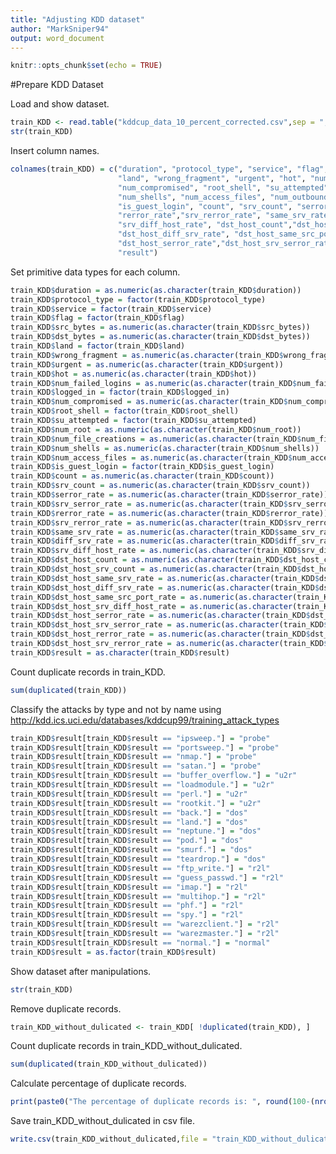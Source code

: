 ```yaml
---
title: "Adjusting KDD dataset"
author: "MarkSniper94"
output: word_document
---
```


```r
knitr::opts_chunk$set(echo = TRUE)
```

#Prepare KDD Dataset

Load and show dataset. 
```r
train_KDD <- read.table("kddcup_data_10_percent_corrected.csv",sep = ",")
str(train_KDD)
```

Insert column names.
```r
colnames(train_KDD) = c("duration", "protocol_type", "service", "flag", "src_bytes", "dst_bytes", 
                        "land", "wrong_fragment", "urgent", "hot", "num_failed_logins", "logged_in", 
                        "num_compromised", "root_shell", "su_attempted", "num_root", "num_file_creations", 
                        "num_shells", "num_access_files", "num_outbound_cmds", "is_hot_login",
                        "is_guest_login", "count", "srv_count", "serror_rate", "srv_serror_rate", 
                        "rerror_rate","srv_rerror_rate", "same_srv_rate", "diff_srv_rate",                        
                        "srv_diff_host_rate", "dst_host_count","dst_host_srv_count","dst_host_same_srv_rate", 
                        "dst_host_diff_srv_rate", "dst_host_same_src_port_rate", "dst_host_srv_diff_host_rate", 
                        "dst_host_serror_rate","dst_host_srv_serror_rate", "dst_host_rerror_rate", "dst_host_srv_rerror_rate", 
                        "result")
```

Set primitive data types for each column.
```r
train_KDD$duration = as.numeric(as.character(train_KDD$duration))
train_KDD$protocol_type = factor(train_KDD$protocol_type)
train_KDD$service = factor(train_KDD$service)
train_KDD$flag = factor(train_KDD$flag)
train_KDD$src_bytes = as.numeric(as.character(train_KDD$src_bytes))
train_KDD$dst_bytes = as.numeric(as.character(train_KDD$dst_bytes))
train_KDD$land = factor(train_KDD$land)
train_KDD$wrong_fragment = as.numeric(as.character(train_KDD$wrong_fragment))
train_KDD$urgent = as.numeric(as.character(train_KDD$urgent))
train_KDD$hot = as.numeric(as.character(train_KDD$hot))
train_KDD$num_failed_logins = as.numeric(as.character(train_KDD$num_failed_logins))
train_KDD$logged_in = factor(train_KDD$logged_in)
train_KDD$num_compromised = as.numeric(as.character(train_KDD$num_compromised))
train_KDD$root_shell = factor(train_KDD$root_shell)
train_KDD$su_attempted = factor(train_KDD$su_attempted)
train_KDD$num_root = as.numeric(as.character(train_KDD$num_root))
train_KDD$num_file_creations = as.numeric(as.character(train_KDD$num_file_creations))
train_KDD$num_shells = as.numeric(as.character(train_KDD$num_shells))
train_KDD$num_access_files = as.numeric(as.character(train_KDD$num_access_files))
train_KDD$is_guest_login = factor(train_KDD$is_guest_login)
train_KDD$count = as.numeric(as.character(train_KDD$count))
train_KDD$srv_count = as.numeric(as.character(train_KDD$srv_count))
train_KDD$serror_rate = as.numeric(as.character(train_KDD$serror_rate))
train_KDD$srv_serror_rate = as.numeric(as.character(train_KDD$srv_serror_rate))
train_KDD$rerror_rate = as.numeric(as.character(train_KDD$rerror_rate))
train_KDD$srv_rerror_rate = as.numeric(as.character(train_KDD$srv_rerror_rate))
train_KDD$same_srv_rate = as.numeric(as.character(train_KDD$same_srv_rate))
train_KDD$diff_srv_rate = as.numeric(as.character(train_KDD$diff_srv_rate))
train_KDD$srv_diff_host_rate = as.numeric(as.character(train_KDD$srv_diff_host_rate))
train_KDD$dst_host_count = as.numeric(as.character(train_KDD$dst_host_count))
train_KDD$dst_host_srv_count = as.numeric(as.character(train_KDD$dst_host_srv_count))
train_KDD$dst_host_same_srv_rate = as.numeric(as.character(train_KDD$dst_host_same_srv_rate))
train_KDD$dst_host_diff_srv_rate = as.numeric(as.character(train_KDD$dst_host_diff_srv_rate))
train_KDD$dst_host_same_src_port_rate = as.numeric(as.character(train_KDD$dst_host_same_src_port_rate))
train_KDD$dst_host_srv_diff_host_rate = as.numeric(as.character(train_KDD$dst_host_srv_diff_host_rate))
train_KDD$dst_host_serror_rate = as.numeric(as.character(train_KDD$dst_host_serror_rate))
train_KDD$dst_host_srv_serror_rate = as.numeric(as.character(train_KDD$dst_host_srv_serror_rate))
train_KDD$dst_host_rerror_rate = as.numeric(as.character(train_KDD$dst_host_rerror_rate))
train_KDD$dst_host_srv_rerror_rate = as.numeric(as.character(train_KDD$dst_host_srv_rerror_rate))
train_KDD$result = as.character(train_KDD$result)
```

Count duplicate records in train_KDD.
```r
sum(duplicated(train_KDD))
```

Classify the attacks by type and not by name using <http://kdd.ics.uci.edu/databases/kddcup99/training_attack_types>
```r
train_KDD$result[train_KDD$result == "ipsweep."] = "probe"
train_KDD$result[train_KDD$result == "portsweep."] = "probe"
train_KDD$result[train_KDD$result == "nmap."] = "probe"
train_KDD$result[train_KDD$result == "satan."] = "probe"
train_KDD$result[train_KDD$result == "buffer_overflow."] = "u2r"
train_KDD$result[train_KDD$result == "loadmodule."] = "u2r"
train_KDD$result[train_KDD$result == "perl."] = "u2r"
train_KDD$result[train_KDD$result == "rootkit."] = "u2r"
train_KDD$result[train_KDD$result == "back."] = "dos"
train_KDD$result[train_KDD$result == "land."] = "dos"
train_KDD$result[train_KDD$result == "neptune."] = "dos"
train_KDD$result[train_KDD$result == "pod."] = "dos"
train_KDD$result[train_KDD$result == "smurf."] = "dos"
train_KDD$result[train_KDD$result == "teardrop."] = "dos"
train_KDD$result[train_KDD$result == "ftp_write."] = "r2l"
train_KDD$result[train_KDD$result == "guess_passwd."] = "r2l"
train_KDD$result[train_KDD$result == "imap."] = "r2l"
train_KDD$result[train_KDD$result == "multihop."] = "r2l"
train_KDD$result[train_KDD$result == "phf."] = "r2l"
train_KDD$result[train_KDD$result == "spy."] = "r2l"
train_KDD$result[train_KDD$result == "warezclient."] = "r2l"
train_KDD$result[train_KDD$result == "warezmaster."] = "r2l"
train_KDD$result[train_KDD$result == "normal."] = "normal"
train_KDD$result = as.factor(train_KDD$result)
```

Show dataset after manipulations.
```r
str(train_KDD)
```

Remove duplicate records.
```r
train_KDD_without_dulicated <- train_KDD[ !duplicated(train_KDD), ]
```

Count duplicate records in train_KDD_without_dulicated.
```r
sum(duplicated(train_KDD_without_dulicated))
```

Calculate percentage of duplicate records.
```r
print(paste0("The percentage of duplicate records is: ", round(100-(nrow(train_KDD_without_dulicated)*100/(nrow(train_KDD))),3)))
```

Save train_KDD_without_dulicated in csv file.
```r
write.csv(train_KDD_without_dulicated,file = "train_KDD_without_dulicated.csv",row.names = F)
```